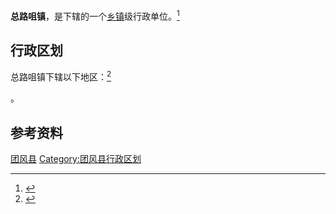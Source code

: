{{中国乡级行政区|42/11/21/106/000}}

'''总路咀镇'''，是{{PRC admin/fullname|42/11/21/106/000|3}}下辖的一个[[乡镇|乡镇]]级行政单位。<ref>{{PRC admin/ref sgc|{{PRC admin/parent|42/11/21/106/000}}}}</ref>

== 行政区划 ==

总路咀镇下辖以下地区：<ref>{{PRC admin/ref sgc|42/11/21/106/000}}</ref>

{{PRC admin/children|42/11/21/106/000}}。

== 参考资料 ==

{{reflist}}

{{湖北省黄冈市团风县行政区划}}
{{湖北行政区划小作品}}
[[Category:黄冈建制镇|团风县]]
[[Category:团风县行政区划|Category:团风县行政区划]]